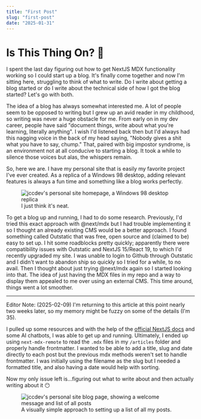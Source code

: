 ```yaml
---
title: "First Post"
slug: "first-post"
date: "2025-01-31"
---
```


# Is This Thing On? 🎤

I spent the last day figuring out how to get NextJS MDX functionality working so I could start up a blog. It's finally come together and now I'm sitting here, struggling to think of what to write. Do I write about getting a blog started or do I write about the technical side of how I got the blog started? Let's go with both.

The idea of a blog has always somewhat interested me. A lot of people seem to be opposed to writing but I grew up an avid reader in my childhood, so writing was never a huge obstacle for me. From early on in my dev career, people have said "document things, write about what you're learning, literally anything". I wish I'd listened back then but I'd always had this nagging voice in the back of my head saying, "Nobody gives a shit what you have to say, chump." That, paired with big impostor syndrome, is an environment not at all conducive to starting a blog. It took a while to silence those voices but alas, the whispers remain.

So, here we are. I have my personal site that is easily my favorite project I've ever created. As a replica of a Windows 98 desktop, adding relevant features is always a fun time and something like a blog works perfectly.

<figure className="mx-auto text-center py-2 bg-windows/50 my-4 w-full">
  <img src="/portfolio.png" alt="jccdev's personal site homepage, a Windows 98 desktop replica" className="max-w-lg w-full mx-auto" />
  <figcaption>I just think it's neat.</figcaption>
</figure>

To get a blog up and running, I had to do some research. Previously, I'd tried this exact approach with @next/mdx but I had trouble implementing it so I thought an already existing CMS would be a better approach. I found something called Outstatic that was free, open source and (claimed to be) easy to set up. I hit some roadblocks pretty quickly; apparently there were compatibility issues with Outstatic and NextJS 15/React 19, to which I'd recently upgraded my site. I was unable to login to Github through Outstatic and I didn't want to abandon ship so quickly so I tried for a while, to no avail. Then I thought about just trying @next/mdx again so I started looking into that. The idea of just having the MDX files in my repo and a way to display them appealed to me over using an external CMS. This time around, things went a lot smoother.

<hr />
Editor Note: (2025-02-09) I'm returning to this article at this point nearly two weeks later, so my memory might be fuzzy on some of the details (I'm 35).

I pulled up some resources and with the help of the [official NextJS docs](https://nextjs.org/docs/app/building-your-application/configuring/mdx) and some AI chatbots, I was able to get up and running. Ultimately, I ended up using `next-mdx-remote` to read the `.mdx` files in my `/articles` folder and properly handle frontmatter. I wanted to be able to add a title, slug and date directly to each post but the previous mdx methods weren't set to handle frontmatter. I was initially using the filename as the slug but I needed a formatted title, and also having a date would help with sorting.

Now my only issue left is...figuring out what to write about and then actually writing about it 😶

<figure className="mx-auto text-center py-2 bg-windows/50 my-4 w-full">
  <img src="/blog.png" alt="jccdev's personal site blog page, showing a welcome message and list of all posts" className="max-w-lg w-full mx-auto" />
  <figcaption>A visually simple approach to setting up a list of all my posts.</figcaption>
</figure>

